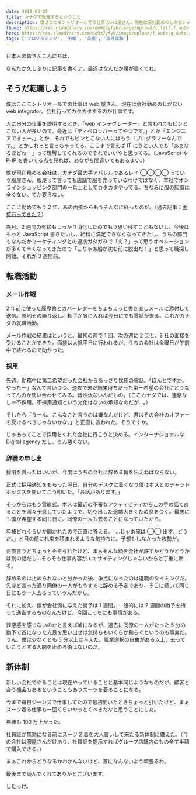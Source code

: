```yaml
---
date: 2018-03-25
title: カナダで転職するということ
description: 僕はここモントリオールでの仕事はweb屋さん。現在は会社勤めのしがないweb integrator。会社行ってカタカタするのが仕事です。。
thumb: https://res.cloudinary.com/de9x7yfyb/image/upload/c_fill,f_auto,h_120,q_auto,r_6,w_120/v1637734546/qc3/posts/recent-update/suit-up_oyb2jb.jpg
hero: https://res.cloudinary.com/de9x7yfyb/image/upload/f_auto,q_auto,r_6,w_680/v1637734546/qc3/posts/recent-update/suit-up_oyb2jb.jpg
tags: ['プログラミング', '労働', '英語', '海外就職']
---
```


日本人の皆さんこんにちは、

なんだか久しぶりに記事を書くよ。最近はなんだか腰が重くてね。

## そうだ転職しよう

僕はここモントリオールでの仕事は web 屋さん。現在は会社勤めのしがない web integrator。会社行ってカタカタするのが仕事です。

人に自分の仕事を説明するとき、「web インテグレーター」と言われてもピンとこない人が多いので、最近は「ディベロッパーってやつです。」とか「エンジニアですぅー。」とか、それでもピンとこない人にはもう「プログラマーなんです。」とかしれっと言っちゃってる。ここまで言えば IT にうとい人でも「あぁなるほどねー」って理解してくれるのでそれでいいやと思ってる。（JavaScript や PHP を書いてる点を見れば、あながち間違いでもあるまい。）

僕が現在務める会社は、カナダ最大手アパレルであるレイ ◯◯◯◯ っていう服屋さん。服屋って言っても店舗で服を売っているわけではなく、本社でオンラインショッピング部門の一兵士としてカタカタやってる。ちなみに服の知識は全くない。てか要らない。

ここに勤めてもう 2 年、あの面接からもうそんなに経ったのだ。（過去記事：[面接行ってきた２](/montreal-canada-job-interview2 '面接行ってきた２')）

先月、2 週間の有給もしっかり消化したのでもう思い残すこともないし、今後はもっと JavaScript 書きたいし、給料に満足できなくなってきたし、うちの部門もなんだかマーケティングとの連携ガタガタで「え？」って思うオペレーションが多くて辛くなってきたので「こりゃあ船が沈む前に脱出だ！」と思って職探し開始。それが 3 週間前。

## 転職活動

### メール作戦

2 年前に使った履歴書とカバーレターをちょちょっと書き直しメールに添付して送信。原則その繰り返し。相手が気に入れば翌日にでも電話が来る。これがカナダの就職活動。

メール作戦の結果はというと、最初の週で 1 回、次の週に 2 回と、3 社の面接を受けることができた。面接は大抵平日に行われるが、うちの会社は金曜日が午前中で終わるので助かった。

### 採用

先週、勤務中に第二希望だった会社からあっさり採用の電話。「ほんとですか、やったー」なんて言いつつ、速攻で未だ結果待ちだった第一希望の会社にどうなってんのか問い合わせてみる。音沙汰ないんだもの。（ここカナダでは、連絡なし＝不採用。不採用通知という文化はないの承知なのだが…。）

そしたら「うーん、こんなこと言うのは嫌なんだけど、君はその会社のオファーを受けるべきじゃないかな。」と正直に言われた。そうですか。

じゃあってことで採用をくれた会社に行こうと決める。インターナショナルな Digital agency だし、うん悪くない。

### 辞職の申し出

採用を貰ったはいいが、今度はうちの会社に辞める旨を伝えねばならない。

正式に採用通知をもらった翌日、自分のデスクに着くなり僕はボスとのチャットボックスを開いてこう叩いた。「お話があります。」

そっからはもう雪崩式。ボスは最近の不審なアクティビティからこの手の話であることを薄々予感していたようで、切り出した途端大きくため息をつく。最悪にも僕が希望する同じ日に、同僚の一人も去ることになっていたから。

年棒どれくらいか聞かれたので正直に答える。「…じゃあ俺は ◯◯ 出す。どうだ。」と目の前に札束を積まれるような気持ちに。予想もしなかった攻勢だ。

正直言うとちょっとそそられたけど、まぁそんな額を会社が許すかどうかどうかは別の話だし…そもそも仕事内容がエキサイティングじゃないからと丁重に断る。

辞めるのは止められないと分かった後、争点になったのは退職のタイミングだ。先ほど言った通り同僚の一人がもうすでに辞める予定であり、そこに続いて同じ日にもう一人去るっていうんだから。

それに加え、僕が会社側に与えた猶予は 1 週間。一般的には 2 週間の猶予を持って通告するものなんだけど、今回こっちにも事情がある。

罪悪感を感じないのかと言えば嘘になるが、過去に同僚の一人がたった 5 分の猶予で首になった光景を思い出せば気持ちもいくらか和らぐというのも事実だ。うん。僕は少なくとも 5 分以上は与えた。職業選択の自由がある以上、去っていこうとする人間を止める術はないのだ。

## 新体制

新しい会社でやることは現在やっていることと基本同じようなものだが、顧客と会う機会もあるということもありスーツを着ることになる。

今まで毎日ジーンズで仕事してたので最初聞いたときちょっと引いたけど、まぁスーツ着る仕事も一回くらいやっとくべきだなと思うことにした。

年棒も 100 万上がった。

社員証が無効になる前にスーツ 2 着を大人買いして来たる新体制に備えた。（今の会社は服屋さんだけあり、社員証を提示すればグループ店舗内のもの全て半額で購入できる。）

まぁこれからどうなるかわかんないけど、首になんないよう頑張るわ。

最後まで読んでくれてありがとございます。

したっけ。
